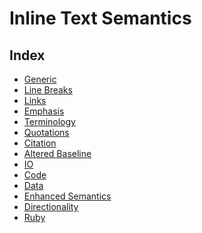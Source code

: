 
<Meta title="Development/Inventory of Things/Elements/Text/Inline/Index" />

# Inline Text Semantics

## Index

- [Generic](?path=/story/development-inventory-of-things-elements-text-inline-generic--page)
- [Line Breaks](?path=/story/development-inventory-of-things-elements-text-inline-line-breaks--page)
- [Links](?path=/story/development-inventory-of-things-elements-text-inline-links--page)
- [Emphasis](?path=/story/development-inventory-of-things-elements-text-inline-emphasis--page)
- [Terminology](?path=/story/development-inventory-of-things-elements-text-inline-terminology--page)
- [Quotations](?path=/story/development-inventory-of-things-elements-text-inline-quotations--page)
- [Citation](?path=/story/development-inventory-of-things-elements-text-inline-citation--page)
- [Altered Baseline](?path=/story/development-inventory-of-things-elements-text-inline-altered-baseline--page)
- [IO](?path=/story/development-inventory-of-things-elements-text-inline-io--page)
- [Code](?path=/story/development-inventory-of-things-elements-text-inline-code--page)
- [Data](?path=/story/development-inventory-of-things-elements-text-inline-data--page)
- [Enhanced Semantics](?path=/story/development-inventory-of-things-elements-text-inline-enhanced-semantics--page)
- [Directionality](?path=/story/development-inventory-of-things-elements-text-inline-directionality--page)
- [Ruby](?path=/story/development-inventory-of-things-elements-text-inline-ruby--page)
